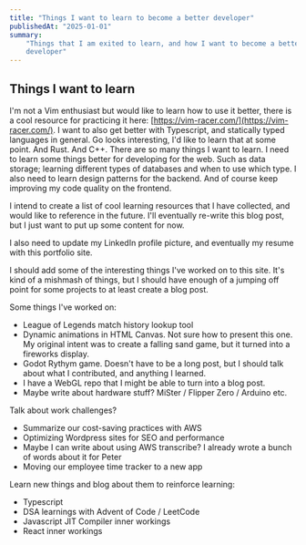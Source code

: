 ```yaml
---
title: "Things I want to learn to become a better developer"
publishedAt: "2025-01-01"
summary:
    "Things that I am exited to learn, and how I want to become a better
    developer"
---
```


## Things I want to learn

I'm not a Vim enthusiast but would like to learn how to use it better, there is
a cool resource for practicing it here:
[https://vim-racer.com/](https://vim-racer.com/). I want to also get better with
Typescript, and statically typed languages in general. Go looks interesting, I'd
like to learn that at some point. And Rust. And C++. There are so many things I
want to learn. I need to learn some things better for developing for the web.
Such as data storage; learning different types of databases and when to use
which type. I also need to learn design patterns for the backend. And of course
keep improving my code quality on the frontend.

I intend to create a list of cool learning resources that I have collected, and
would like to reference in the future. I'll eventually re-write this blog post,
but I just want to put up some content for now.

I also need to update my LinkedIn profile picture, and eventually my resume with
this portfolio site.

I should add some of the interesting things I've worked on to this site. It's
kind of a mishmash of things, but I should have enough of a jumping off point
for some projects to at least create a blog post.

Some things I've worked on:

-   League of Legends match history lookup tool
-   Dynamic animations in HTML Canvas. Not sure how to present this one. My
    original intent was to create a falling sand game, but it turned into a
    fireworks display.
-   Godot Rythym game. Doesn't have to be a long post, but I should talk about
    what I contributed, and anything I learned.
-   I have a WebGL repo that I might be able to turn into a blog post.
-   Maybe write about hardware stuff? MiSter / Flipper Zero / Arduino etc.

Talk about work challenges?

-   Summarize our cost-saving practices with AWS
-   Optimizing Wordpress sites for SEO and performance
-   Maybe I can write about using AWS transcribe? I already wrote a bunch of
    words about it for Peter
-   Moving our employee time tracker to a new app

Learn new things and blog about them to reinforce learning:

-   Typescript
-   DSA learnings with Advent of Code / LeetCode
-   Javascript JIT Compiler inner workings
-   React inner workings
